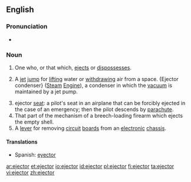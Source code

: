 ==English==

===Pronunciation===
* {{IPA|/iːˈʤɛktɚ/}}

===Noun===
{{en-noun}}

# One who, or that which, [[eject]]s or [[dispossess]]es.
# {{mechanics}} A [[jet]] [[jump]] for [[lift]]ing water or [[withdraw]]ing air from a space. {Ejector condenser} ([[steam|Steam]] [[engine|Engine]]), a condenser in which the [[vacuum]] is maintained by a jet pump.
# ejector [[seat]]: a pilot's seat in an airplane that can be forcibly ejected in the case of an emergency; then the pilot descends by [[parachute]].
# That part of the mechanism of a breech-loading firearm which ejects the empty shell.
# A [[lever]] for removing [[circuit]] [[board]]s from an [[electronic]] [[chassis]].

====Translations====
{{trans-top|ejector}}
* Spanish: [[eyector]] {{m}}
{{trans-mid}}
{{trans-bottom}}

[[ar:ejector]]
[[et:ejector]]
[[io:ejector]]
[[id:ejector]]
[[pl:ejector]]
[[fi:ejector]]
[[ta:ejector]]
[[vi:ejector]]
[[zh:ejector]]